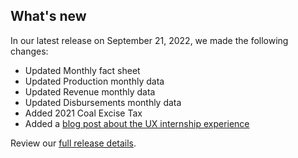 ## What's new

In our latest release on September 21, 2022, we made the following changes:

- Updated <Link href="/fact-sheet" linkType="default">Monthly fact sheet</Link>
- Updated <Link href="/downloads/production-by-month/" linkType="default">Production monthly data</Link>
- Updated <Link href="/downloads/revenue/" linkType="default">Revenue monthly data</Link>
- Updated <Link href="/downloads/disbursements-by-month/" linkType="default">Disbursements monthly data</Link>
- Added <Link href="/how-revenue-works/coal-excise-tax/" linkType="default"> 2021 Coal Excise Tax</Link>
- Added a [blog post about the UX internship experience](https://blog-nrrd.doi.gov)

Review our [full release details](https://github.com/ONRR/nrrd/releases).
